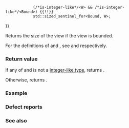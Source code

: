 {{cpp/ranges/iota_view/title|size}}
{{cpp/ranges/iota_view/navbar}}
{{ddcl|since=c++20|
constexpr auto size() const
    requires (std::same_as&lt;W, Bound&gt; &amp;&amp; /*advanceable*/&lt;W&gt;) {{!!}}
             (/*is-integer-like*/&lt;W&gt; &amp;&amp; /*is-integer-like*/&lt;Bound&gt;) {{!!}}
             std::sized_sentinel_for&lt;Bound, W&gt;;
}}

Returns the size of the view if the view is bounded.

For the definitions of {{c/core|/*advanceable*/}} and {{c/core|/*is-integer-like*/}}, see {{rlpsi|iterator#advanceable}} and {{lti|cpp/iterator/is-integer-like}} respectively.

===Return value===
If any of {{tt|W}} and {{tt|Bound}} is not a [[cpp/iterator/is-integer-like|integer-like type]], returns {{box|{{lsi|cpp/ranges#to-unsigned-like}}{{sep}}{{c/core|(}}{{rlpsi|/#bound_}}{{nbspt}}{{c/core|-}}{{nbspt}}{{rlpsi|/#value_}}{{sep}}{{c/core|)}}}}.

Otherwise, returns {{box|
{{c/core|(}}{{rlpsi|/#value_}}{{nbspt}}{{c/core|&lt; 0) ?}}&lt;br&gt;
{{nbspt|4}}{{c/core|(}}&lt;br&gt;
{{nbspt|8}}{{c/core|(}}{{rlpsi|/#bound_}}{{nbspt}}{{c/core|&lt; 0) ?}}&lt;br&gt;
{{nbspt|12}}{{lsi|cpp/ranges#to-unsigned-like}}{{sep}}{{c/core|(-}}{{rlpsi|/#value_}}{{sep}}{{c/core|) -}}{{nbspt}}{{lsi|cpp/ranges#to-unsigned-like}}{{sep}}{{c/core|(-}}{{rlpsi|/#bound_}}{{sep}}{{c/core|) :}}&lt;br&gt;
{{nbspt|12}}{{lsi|cpp/ranges#to-unsigned-like}}{{sep}}{{c/core|(}}{{rlpsi|/#bound_}}{{sep}}{{c/core|) +}}{{nbspt}}{{lsi|cpp/ranges#to-unsigned-like}}{{sep}}{{c/core|(-}}{{rlpsi|/#value_}}{{sep}}{{c/core|)}}&lt;br&gt;
{{nbspt|4}}{{c/core|) :}}&lt;br&gt;
{{nbspt|4}}{{lsi|cpp/ranges#to-unsigned-like}}{{sep}}{{c/core|(}}{{rlpsi|/#bound_}}{{sep}}{{c/core|) -}}{{nbspt}}{{lsi|cpp/ranges#to-unsigned-like}}{{sep}}{{c/core|(}}{{rlpsi|/#value_}}{{sep}}{{c/core|)}}
}}.

===Example===
{{example
|code=
#include &lt;cassert&gt;
#include &lt;ranges&gt;

int main()
{
    unsigned initial_value{1}, bound{5};
    auto i{std::views::iota(initial_value, bound)};
    assert(i.size() == bound - initial_value and i.size() == 4);
    
    auto u{std::views::iota(8)};
    // assert(u.size()); // Error: size() is not present since “u” is unbounded
}
}}

===Defect reports===
{{dr list begin}}
{{dr list item|wg=lwg|dr=3610|std=C++20|before={{tt|size}} might reject integer-class types|after=accept if possible}}
{{dr list end}}

===See also===
{{dsc begin}}
{{dsc inc|cpp/ranges/dsc size}}
{{dsc inc|cpp/ranges/dsc ssize}}
{{dsc end}}

{{langlinks|de|es|ja|ru|zh}}
